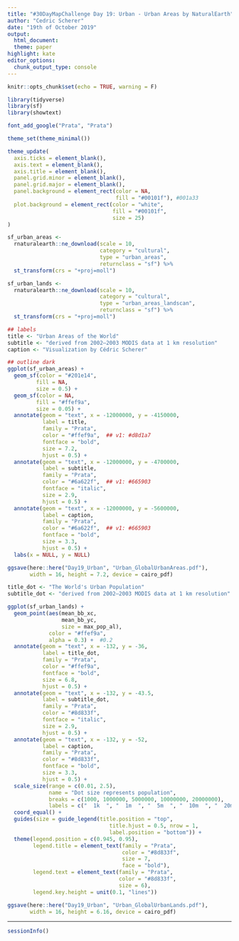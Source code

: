 ```yaml
---
title: "#30DayMapChallenge Day 19: Urban - Urban Areas by NaturalEarth"
author: "Cedric Scherer"
date: "19th of October 2019"
output:
  html_document:
  theme: paper
highlight: kate
editor_options:
  chunk_output_type: console
---
```

  
```r
knitr::opts_chunk$set(echo = TRUE, warning = F)
```

```r
library(tidyverse)
library(sf)
library(showtext)

font_add_google("Prata", "Prata")

theme_set(theme_minimal())

theme_update(
  axis.ticks = element_blank(),
  axis.text = element_blank(),
  axis.title = element_blank(),
  panel.grid.minor = element_blank(),
  panel.grid.major = element_blank(),
  panel.background = element_rect(color = NA, 
                                  fill = "#00101f"), #001a33
  plot.background = element_rect(color = "white", 
                                 fill = "#00101f",
                                 size = 25)
)
```

```r
sf_urban_areas <- 
  rnaturalearth::ne_download(scale = 10, 
                             category = "cultural", 
                             type = "urban_areas",
                             returnclass = "sf") %>% 
  st_transform(crs = "+proj=moll")

sf_urban_lands <- 
  rnaturalearth::ne_download(scale = 10, 
                             category = "cultural", 
                             type = "urban_areas_landscan",
                             returnclass = "sf") %>% 
  st_transform(crs = "+proj=moll")
```

```r
## labels
title <- "Urban Areas of the World"
subtitle <- "derived from 2002–2003 MODIS data at 1 km resolution"
caption <- "Visualization by Cédric Scherer"

## outline dark
ggplot(sf_urban_areas) + 
  geom_sf(color = "#201e14", 
         fill = NA,
         size = 0.5) +
  geom_sf(color = NA, 
         fill = "#ffef9a",
         size = 0.05) +
  annotate(geom = "text", x = -12000000, y = -4150000, 
           label = title, 
           family = "Prata",
           color = "#ffef9a",  ## v1: #d8d1a7
           fontface = "bold",
           size = 7.2,
           hjust = 0.5) +
  annotate(geom = "text", x = -12000000, y = -4700000, 
           label = subtitle, 
           family = "Prata",
           color = "#6a622f",  ## v1: #665903
           fontface = "italic",
           size = 2.9,
           hjust = 0.5) +
  annotate(geom = "text", x = -12000000, y = -5600000, 
           label = caption, 
           family = "Prata",
           color = "#6a622f",  ## v1: #665903
           fontface = "bold",
           size = 3.3,
           hjust = 0.5) +
  labs(x = NULL, y = NULL)

ggsave(here::here("Day19_Urban", "Urban_GlobalUrbanAreas.pdf"), 
       width = 16, height = 7.2, device = cairo_pdf)
```

```r
title_dot <- "The World's Urban Population"
subtitle_dot <- "derived from 2002–2003 MODIS data at 1 km resolution"

ggplot(sf_urban_lands) +
  geom_point(aes(mean_bb_xc, 
                 mean_bb_yc, 
                 size = max_pop_al),
             color = "#ffef9a", 
             alpha = 0.3) +  #0.2
  annotate(geom = "text", x = -132, y = -36, 
           label = title_dot, 
           family = "Prata",
           color = "#ffef9a",
           fontface = "bold",
           size = 6.8,
           hjust = 0.5) +
  annotate(geom = "text", x = -132, y = -43.5, 
           label = subtitle_dot, 
           family = "Prata",
           color = "#8d833f",
           fontface = "italic",
           size = 2.9,
           hjust = 0.5) +
  annotate(geom = "text", x = -132, y = -52, 
           label = caption, 
           family = "Prata",
           color = "#8d833f",
           fontface = "bold",
           size = 3.3,
           hjust = 0.5) +
  scale_size(range = c(0.01, 2.5), 
             name = "Dot size represents population",
             breaks = c(1000, 1000000, 5000000, 10000000, 20000000),
             labels = c("  1k  ", "  1m  ", "  5m  ", "  10m  ", "  20m  ")) +  #0.1, 5
  coord_equal() +
  guides(size = guide_legend(title.position = "top", 
                                title.hjust = 0.5, nrow = 1,
                                label.position = "bottom")) +
  theme(legend.position = c(0.945, 0.95),
        legend.title = element_text(family = "Prata",
                                    color = "#8d833f",
                                    size = 7,
                                    face = "bold"),
        legend.text = element_text(family = "Prata",
                                   color = "#8d833f",
                                   size = 6),
        legend.key.height = unit(0.1, "lines"))

ggsave(here::here("Day19_Urban", "Urban_GlobalUrbanLands.pdf"), 
       width = 16, height = 6.16, device = cairo_pdf)
```

***

```r
sessionInfo()
```

